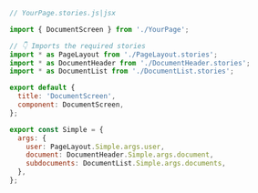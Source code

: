 ```js
// YourPage.stories.js|jsx

import { DocumentScreen } from './YourPage';

// 👇 Imports the required stories
import * as PageLayout from './PageLayout.stories';
import * as DocumentHeader from './DocumentHeader.stories';
import * as DocumentList from './DocumentList.stories';

export default {
  title: 'DocumentScreen',
  component: DocumentScreen,
};

export const Simple = {
  args: {
    user: PageLayout.Simple.args.user,
    document: DocumentHeader.Simple.args.document,
    subdocuments: DocumentList.Simple.args.documents,
  },
};
```
